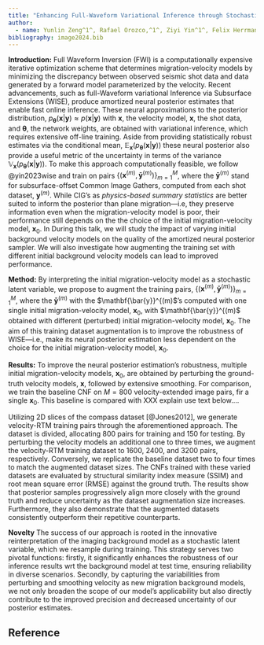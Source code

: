 ```yaml
---
title: "Enhancing Full-Waveform Variational Inference through Stochastic Resampling and Data Augmentation"
author:
  - name: Yunlin Zeng^1^, Rafael Orozco,^1^, Ziyi Yin^1^, Felix Herrmann ^1^ 
bibliography: image2024.bib
---
```


<!-- 
format: 
  pdf:
    number-sections: true -->

**Introduction:** Full Waveform Inversion (FWI) is a computationally expensive iterative optimization scheme that determines migration-velocity models by minimizing the discrepancy between observed seismic shot data and data generated by a forward model parameterized by the velocity. Recent advancements, such as full-Waveform variational Inference via Subsurface Extensions (WISE), produce  amortized neural posterior estimates that enable fast online inference. These neural approximations to the posterior distribution, $p_{\boldsymbol{\theta}}(\mathbf{x}\vert\mathbf{y})\approx p(\mathbf{x}\vert\mathbf{y})$ with $\mathbf{x}$, the velocity model, $\mathbf{x}$, the shot data, and $\boldsymbol{\theta}$, the network weights, are obtained with variational inference, which requires extensive off-line training. Aside from providing statistically robust estimates via the conditional mean, $\mathbb{E}_\mathbf{x}(p_{\boldsymbol{\theta}}(\mathbf{x}\vert\mathbf{y}))$ these neural posterior also provide a useful metric of the uncertainty in terms of the variance $\mathbb{V}_\mathbf{x}(p_{\boldsymbol{\theta}}(\mathbf{x}\vert\mathbf{y}))$. To make this approach computationally feasible, we follow @yin2023wise and train on pairs $\{(\mathbf{x}^{(m)}, \mathbf{\bar{y}}^{(m)})\}_{m=1}^M$, where the $\mathbf{\bar{y}}^{(m)}$ stand for subsurface-offset Common Image Gathers, computed from each shot dataset, $\mathbf{y}^{(m)}$. While CIG's as *physics-based summary statistics* are better suited to inform the posterior than plane migration---i.e, they preserve information even when the migration-velocity model is poor, their performance still depends on the the choice of the initial migration-velocity model, $\mathbf{x}_0$. In During this talk, we will study the impact of varying initial background velocity models on the quality of the amortized neural posterior sampler. We will also investigate how augmenting the training set with different initial background velocity models can lead to improved performance.

**Method:** By interpreting the initial migration-velocity model as a stochastic latent variable, we propose to augment the training pairs, $\{(\mathbf{x}^{(m)}, \mathbf{\bar{y}}^{(m)})\}_{m=1}^M$, where the $\mathbf{\bar{y}}^{(m)}$ with the $\mathbf{\bar{y}}^{(m)$'s computed with one single initial migration-velocity model, $\mathbf{x}_0$, with $\mathbf{\bar{y}}^{(m)$ obtained with different (perturbed) initial migration-velocity model, $\mathbf{x}_0$. The aim of this training dataset augmentation is to improve the robustness of WISE---i.e., make its neural posterior estimation less dependent on the choice for the initial migration-velocity model, $\mathbf{x}_0$. 

**Results:** To improve the neural posterior estimation's robustness, multiple initial migration-velocity models, $\mathbf{x}_0$, are obtained  by perturbing the ground-truth velocity models, $\mathbf{x}$, followed by extensive smoothing. For comparison, we train the baseline CNF on $M=800$ velocity-extended image pairs, fir a single $\mathbf{x}_0$. This baseline is compared with XXX explain use text below....

 Utilizing 2D slices of the compass dataset [@Jones2012], we generate velocity-RTM training pairs through the aforementioned approach. The dataset is divided, allocating $800$ pairs for training and $150$ for testing. By perturbing the velocity models an additional one to three times, we augment the velocity-RTM training dataset to $1600$, $2400$, and $3200$ pairs, respectively. Conversely, we replicate the baseline dataset two to four times to match the augmented dataset sizes. The CNFs trained with these varied datasets are evaluated by structural similarity index measure (SSIM) and root mean square error (RMSE) against the ground truth. The results show that posterior samples progressively align more closely with the ground truth and reduce uncertainty as the dataset augmentation size increases. Furthermore, they also demonstrate that the augmented datasets consistently outperform their repetitive counterparts.

**Novelty** The success of our approach is rooted in the innovative reinterpretation of the imaging background model as a stochastic latent variable, which we resample during training. This strategy serves two pivotal functions: firstly, it significantly enhances the robustness of our inference results wrt the background model at test time, ensuring reliability in diverse scenarios. Secondly, by capturing the variabilities from perturbing and smoothing velocity as new migration background models, we not only broaden the scope of our model's applicability but also directly contribute to the improved precision and decreased uncertainty of our posterior estimates. 

## Reference
